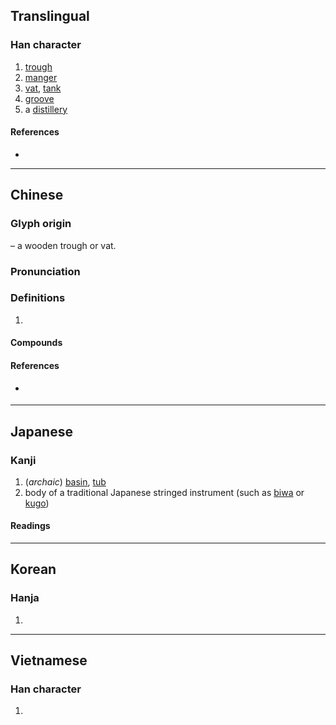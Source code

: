 {{character info/new}}
==Translingual==

===Han character===
{{Han char|rn=75|rad=木|as=11|sn=15|four=45966|canj=DTWA|ids=⿰木曹}}

# [[trough]]
# [[manger]]
# [[vat]], [[tank]]
# [[groove]]
# a [[distillery]]

====References====
* {{Han ref|kx=0548.140|dkj=15393|dj=0935.300|hdz=21275.120|uh=69FD|ud=27133|bh=BCD1|bd=48337}}

----

==Chinese==
{{zh-forms}}

===Glyph origin===
{{Han etym}}
{{Han compound|木|t1=wood|曹|ls=psc|c1=s|c2=p}} – a wooden trough or vat.

===Pronunciation===
{{zh-pron
|m=cáo
|m-s=
|c=cou4
|c-t=
|g=
|h=pfs=
|j=
|mb=
|md=
|mn=chô/qz:chô͘
|mn_note=chô͘ - literary; chô - vernacular (Quanzhou)
|mn-t=
|w=
|x=
|mc=y
|oc=y
|ma=Zh-cáo.ogg
|cat=n
}}

===Definitions===
{{zh-hanzi}}

# {{rfdef|lang=zh}}

====Compounds====
{{zh-der|凹槽|吐槽|槽牙|水槽|河槽|浴槽|跳槽|食槽|飼槽|馬槽}}

====References====
* {{qualifier|Min Nan}} {{thcwd|11143}}

----

==Japanese==

===Kanji===
{{ja-kanji|grade=c|rs=木11}}

# (''archaic'') [[basin]], [[tub]]
# body of a traditional Japanese stringed instrument (such as [[biwa]] or [[kugo]])

====Readings====
{{ja-readings
|goon=ぞう
|kanon=そう
|kun=かいばおけ-, おけ-
}}

----

==Korean==

===Hanja===
{{ko-hanja|hangeul=조|eumhun=|rv=jo|mr=cho|y=co}}

# {{defn|lang=ko|sort=木11}}

----

==Vietnamese==

===Han character===
{{vi-hantu|tàu|rs=木11}}

# {{defn|lang=vi|sort=木11}}